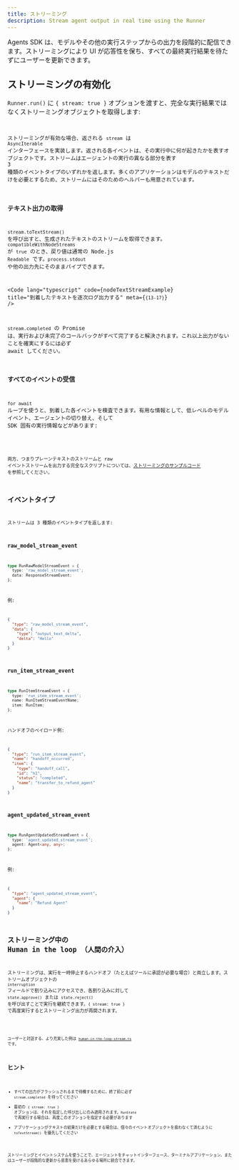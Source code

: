 ```yaml
---
title: ストリーミング
description: Stream agent output in real time using the Runner
---
```



Agents SDK は、モデルやその他の実行ステップからの出力を段階的に配信できます。ストリーミングにより UI が応答性を保ち、すべての最終実行結果を待たずにユーザーを更新できます。

## ストリーミングの有効化

`Runner.run()` に `{ stream: true }` オプションを渡すと、完全な実行結果ではなくストリーミングオブジェクトを取得します:

<Code
  lang="typescript"
  code={basicStreamingExample}
  title="ストリーミングの有効化"
/>

ストリーミングが有効な場合、返される `stream` は `AsyncIterable` インターフェースを実装します。返される各イベントは、その実行中に何が起きたかを表すオブジェクトです。ストリームはエージェントの実行の異なる部分を表す 3 種類のイベントタイプのいずれかを返します。多くのアプリケーションはモデルのテキストだけを必要とするため、ストリームにはそのためのヘルパーも用意されています。

### テキスト出力の取得

`stream.toTextStream()` を呼び出すと、生成されたテキストのストリームを取得できます。`compatibleWithNodeStreams` が `true` のとき、戻り値は通常の Node.js `Readable` です。`process.stdout` や他の出力先にそのままパイプできます。

<Code
  lang="typescript"
  code={nodeTextStreamExample}
  title="到着したテキストを逐次ログ出力する"
  meta={`{13-17}`}
/>

`stream.completed` の Promise は、実行および未完了のコールバックがすべて完了すると解決されます。これ以上出力がないことを確実にするには必ず await してください。

### すべてのイベントの受信

`for await` ループを使うと、到着した各イベントを検査できます。有用な情報として、低レベルのモデルイベント、エージェントの切り替え、そして SDK 固有の実行情報などがあります:

<Code
  lang="typescript"
  code={handleAllEventsExample}
  title="すべてのイベントをリッスンする"
/>

両方、つまりプレーンテキストのストリームと raw イベントストリームを出力する完全なスクリプトについては、[ストリーミングのサンプルコード](https://github.com/openai/openai-agents-js/tree/main/examples/agent-patterns/streamed.ts) を参照してください。

## イベントタイプ

ストリームは 3 種類のイベントタイプを返します:

### raw_model_stream_event

```ts
type RunRawModelStreamEvent = {
  type: 'raw_model_stream_event';
  data: ResponseStreamEvent;
};
```

例:

```json
{
  "type": "raw_model_stream_event",
  "data": {
    "type": "output_text_delta",
    "delta": "Hello"
  }
}
```

### run_item_stream_event

```ts
type RunItemStreamEvent = {
  type: 'run_item_stream_event';
  name: RunItemStreamEventName;
  item: RunItem;
};
```

ハンドオフのペイロード例:

```json
{
  "type": "run_item_stream_event",
  "name": "handoff_occurred",
  "item": {
    "type": "handoff_call",
    "id": "h1",
    "status": "completed",
    "name": "transfer_to_refund_agent"
  }
}
```

### agent_updated_stream_event

```ts
type RunAgentUpdatedStreamEvent = {
  type: 'agent_updated_stream_event';
  agent: Agent<any, any>;
};
```

例:

```json
{
  "type": "agent_updated_stream_event",
  "agent": {
    "name": "Refund Agent"
  }
}
```

## ストリーミング中の Human in the loop （人間の介入）

ストリーミングは、実行を一時停止するハンドオフ（たとえばツールに承認が必要な場合）と両立します。ストリームオブジェクトの `interruption` フィールドで割り込みにアクセスでき、各割り込みに対して `state.approve()` または `state.reject()` を呼び出すことで実行を継続できます。`{ stream: true }` で再度実行するとストリーミング出力が再開されます。

<Code
  lang="typescript"
  code={streamedHITLExample}
  title="ストリーミング中の人手による承認の処理"
/>

ユーザーと対話する、より充実した例は
[`human-in-the-loop-stream.ts`](https://github.com/openai/openai-agents-js/tree/main/examples/agent-patterns/human-in-the-loop-stream.ts) です。

## ヒント

- すべての出力がフラッシュされるまで待機するために、終了前に必ず `stream.completed` を待ってください
- 最初の `{ stream: true }` オプションは、それを指定した呼び出しにのみ適用されます。`RunState` で再実行する場合は、再度このオプションを指定する必要があります
- アプリケーションがテキストの結果だけを必要とする場合は、個々のイベントオブジェクトを扱わなくて済むように `toTextStream()` を優先してください

ストリーミングとイベントシステムを使うことで、エージェントをチャットインターフェース、ターミナルアプリケーション、またはユーザーが段階的な更新から恩恵を受けるあらゆる場所に統合できます。
